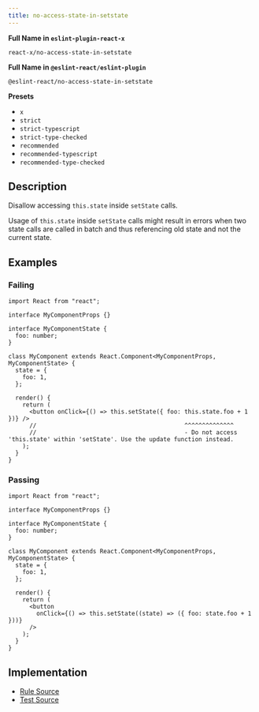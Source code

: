 ```yaml
---
title: no-access-state-in-setstate
---
```


**Full Name in `eslint-plugin-react-x`**

```plain copy
react-x/no-access-state-in-setstate
```

**Full Name in `@eslint-react/eslint-plugin`**

```plain copy
@eslint-react/no-access-state-in-setstate
```

**Presets**

- `x`
- `strict`
- `strict-typescript`
- `strict-type-checked`
- `recommended`
- `recommended-typescript`
- `recommended-type-checked`

## Description

Disallow accessing `this.state` inside `setState` calls.

Usage of `this.state` inside `setState` calls might result in errors when two state calls are called in batch and thus referencing old state and not the current state.

## Examples

### Failing

```tsx
import React from "react";

interface MyComponentProps {}

interface MyComponentState {
  foo: number;
}

class MyComponent extends React.Component<MyComponentProps, MyComponentState> {
  state = {
    foo: 1,
  };

  render() {
    return (
      <button onClick={() => this.setState({ foo: this.state.foo + 1 })} />
      //                                          ^^^^^^^^^^^^^^
      //                                          - Do not access 'this.state' within 'setState'. Use the update function instead.
    );
  }
}
```

### Passing

```tsx
import React from "react";

interface MyComponentProps {}

interface MyComponentState {
  foo: number;
}

class MyComponent extends React.Component<MyComponentProps, MyComponentState> {
  state = {
    foo: 1,
  };

  render() {
    return (
      <button
        onClick={() => this.setState((state) => ({ foo: state.foo + 1 }))}
      />
    );
  }
}
```

## Implementation

- [Rule Source](https://github.com/Rel1cx/eslint-react/tree/main/packages/plugins/eslint-plugin-react-x/src/rules/no-access-state-in-setstate.ts)
- [Test Source](https://github.com/Rel1cx/eslint-react/tree/main/packages/plugins/eslint-plugin-react-x/src/rules/no-access-state-in-setstate.spec.ts)
